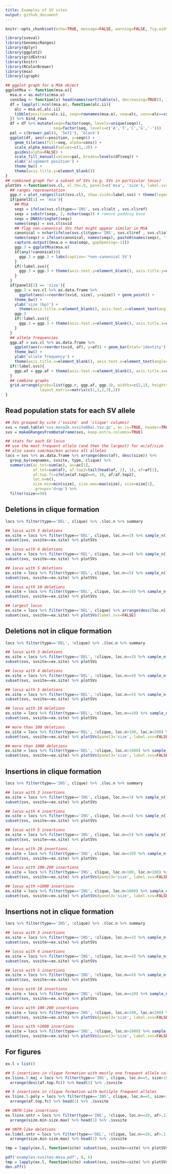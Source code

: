 ```yaml
---
title: Examples of SV sites
output: github_document
---
```


```r
knitr::opts_chunk$set(echo=TRUE, message=FALSE, warning=FALSE, fig.width=10)
```

```r
library(sveval)
library(GenomicRanges)
library(dplyr)
library(ggplot2)
library(gridExtra)
library(knitr)
library(RColorBrewer)
library(msa)
library(igraph)

## ggplot graph for a MSA object
ggplotMsa <- function(msa.o){
  msa.o = as.matrix(msa.o)
  consSeq <- function(x) head(names(sort(table(x), decreasing=TRUE)), 1)
  df = lapply(1:ncol(msa.o), function(alc.ii){
    alc = msa.o[,alc.ii]
    tibble(position=alc.ii, seqn=rownames(msa.o), seq=alc, cons=alc==consSeq(alc))
  }) %>% bind_rows
  df = df %>% mutate(seqn=factor(seqn, levels=unique(seqn)),
                     seq=factor(seq, levels=c('A','T','C','G','-')))
  pal = c(brewer.pal(4, 'Set1'), 'black')
  ggplot(df, aes(x=position, y=seqn)) +
    geom_tile(aes(fill=seq, alpha=cons)) +
    scale_alpha_manual(values=c(1,.3)) +
    guides(alpha=FALSE) +
    scale_fill_manual(values=pal, breaks=levels(df$seq)) +
    xlab('alignment position') + 
    theme_bw() +
    theme(axis.title.y=element_blank())
}
## combined graph for a subset of SVs (e.g. SVs in particular locus)
plotSVs <-function(svs.cl, ol.th=.8, panel3=c('msa', 'size'), label.svs=TRUE){
  ## ranges representation
  ggp.r = plot_ranges(list(svs.cl), show.svids=label.svs) + theme(legend.position='top')
  if(panel3[1] == 'msa'){
    ## MSA
    seqs = ifelse(svs.cl$type=='INS', svs.cl$alt , svs.cl$ref)
    seqs = substr(seqs, 2, nchar(seqs)) # remove padding base
    seqs = DNAStringSet(seqs)
    names(seqs) = svs.cl$svid
    ## flag non-canonical SVs that might appear similar in MSA
    canonical = nchar(ifelse(svs.cl$type=='INS', svs.cl$ref , svs.cl$alt)) == 1
    names(seqs) = ifelse(canonical, names(seqs), paste0(names(seqs), '*'))
    capture.output({msa.o = msa(seqs, gapOpening=-1)})
    ggp.3 = ggplotMsa(msa.o)
    if(any(!canonical)){
      ggp.3 = ggp.3 + labs(caption='*non-canonical SV')
    }
    if(!label.svs){
      ggp.3 = ggp.3 + theme(axis.text.y=element_blank(), axis.title.y=element_text()) + ylab('SV')
    }
  }
  if(panel3[1] == 'size'){
    ggp.3 = svs.cl %>% as.data.frame %>%
      ggplot(aes(x=reorder(svid, size), y=size)) + geom_point() +
    theme_bw() +
    ylab('size (bp)') + 
      theme(axis.title.x=element_blank(), axis.text.x=element_text(angle=45, hjust=1))
    ggp.3
    if(!label.svs){
      ggp.3 = ggp.3 + theme(axis.text.x=element_blank(), axis.title.x=element_text()) + xlab('SV')
    }
  }
  ## allele frequencies
  ggp.af = svs.cl %>% as.data.frame %>%
    ggplot(aes(x=reorder(svid, af), y=af)) + geom_bar(stat='identity') +
    theme_bw() +
    ylab('allele frequency') + 
    theme(axis.title.x=element_blank(), axis.text.x=element_text(angle=45, hjust=1))
  if(!label.svs){
    ggp.af = ggp.af + theme(axis.text.x=element_blank(), axis.title.x=element_text()) + xlab('SV')
  }
  ## combine graphs
  grid.arrange(grobs=list(ggp.r, ggp.af, ggp.3), widths=c(2,1), heights=c(3,1),
               layout_matrix=matrix(c(1,3,2,3),2))
}
```

## Read population stats for each SV allele

```r
## SVs grouped by site ('svsite' and 'clique' columns)
svs = read.table('svs.mesa2k.svsite80al.tsv.gz', as.is=TRUE, header=TRUE)
svs = makeGRangesFromDataFrame(svs, keep.extra.columns=TRUE)

## stats for each SV locus
## use the most frequent allele (and then the largest) for ac/af/size
## also saves sum/max/min across all alleles
locs = svs %>% as.data.frame %>% arrange(desc(af), desc(size)) %>%
  group_by(seqnames, svsite, type, clique) %>%
  summarize(ac.tot=sum(ac), ac=ac[1],
            af.tot=sum(af), af.top2=tail(head(af, 2), 1), af=af[1],
            af.top.fc=ifelse(af.top2==0, 10, af/af.top2),
            loc.n=n(),
            size.min=min(size), size.max=max(size), size=size[1],
            .groups='drop') %>%
  filter(size>=50)
```

## Deletions in clique formation

```r
locs %>% filter(type=='DEL', clique) %>% .$loc.n %>% summary

## locus with 3 deletions
ex.site = locs %>% filter(type=='DEL', clique, loc.n==3) %>% sample_n(1) %>% .$svsite
subset(svs, svsite==ex.site) %>% plotSVs

## locus with 4 deletions
ex.site = locs %>% filter(type=='DEL', clique, loc.n==4) %>% sample_n(1) %>% .$svsite
subset(svs, svsite==ex.site) %>% plotSVs

## locus with 5 deletions
ex.site = locs %>% filter(type=='DEL', clique, loc.n==5) %>% sample_n(1) %>% .$svsite
subset(svs, svsite==ex.site) %>% plotSVs

## locus with 10 deletions
ex.site = locs %>% filter(type=='DEL', clique, loc.n==10) %>% sample_n(1) %>% .$svsite
subset(svs, svsite==ex.site) %>% plotSVs

## largest locus
ex.site = locs %>% filter(type=='DEL', clique) %>% arrange(desc(loc.n)) %>% head(1) %>% .$svsite
subset(svs, svsite==ex.site) %>% plotSVs(label.svs=FALSE)
```

## Deletions not in clique formation

```r
locs %>% filter(type=='DEL', !clique) %>% .$loc.n %>% summary

## locus with 3 deletions
ex.site = locs %>% filter(type=='DEL', !clique, loc.n==3) %>% sample_n(1) %>% .$svsite
subset(svs, svsite==ex.site) %>% plotSVs

## locus with 4 deletions
ex.site = locs %>% filter(type=='DEL', !clique, loc.n==4) %>% sample_n(1) %>% .$svsite
subset(svs, svsite==ex.site) %>% plotSVs

## locus with 5 deletions
ex.site = locs %>% filter(type=='DEL', !clique, loc.n==5) %>% sample_n(1) %>% .$svsite
subset(svs, svsite==ex.site) %>% plotSVs

## locus with 10 deletions
ex.site = locs %>% filter(type=='DEL', !clique, loc.n==10) %>% sample_n(1) %>% .$svsite
subset(svs, svsite==ex.site) %>% plotSVs

## more than 100 deletions
ex.site = locs %>% filter(type=='DEL', !clique, loc.n>100, loc.n<200) %>% sample_n(1) %>% .$svsite
subset(svs, svsite==ex.site) %>% plotSVs(panel3='size', label.svs=FALSE)

## more than 1000 deletions
ex.site = locs %>% filter(type=='DEL', !clique, loc.n>1000) %>% sample_n(1) %>% .$svsite
subset(svs, svsite==ex.site) %>% plotSVs(panel3='size', label.svs=FALSE)
```


## Insertions in clique formation

```r
locs %>% filter(type=='INS', clique) %>% .$loc.n %>% summary

## locus with 3 insertions
ex.site = locs %>% filter(type=='INS', clique, loc.n==3) %>% sample_n(1) %>% .$svsite
subset(svs, svsite==ex.site) %>% plotSVs

## locus with 4 insertions
ex.site = locs %>% filter(type=='INS', clique, loc.n==4) %>% sample_n(1) %>% .$svsite
subset(svs, svsite==ex.site) %>% plotSVs

## locus with 5 insertions
ex.site = locs %>% filter(type=='INS', clique, loc.n==5) %>% sample_n(1) %>% .$svsite
subset(svs, svsite==ex.site) %>% plotSVs

## locus with 10 insertions
ex.site = locs %>% filter(type=='INS', clique, loc.n==10) %>% sample_n(1) %>% .$svsite
subset(svs, svsite==ex.site) %>% plotSVs

## locus with 100-200 insertions
ex.site = locs %>% filter(type=='INS', clique, loc.n>100, loc.n<200) %>% sample_n(1) %>% .$svsite
subset(svs, svsite==ex.site) %>% plotSVs(panel3='size', label.svs=FALSE)

## locus with >1000 insertions
ex.site = locs %>% filter(type=='INS', clique, loc.n>1000) %>% sample_n(1) %>% .$svsite
subset(svs, svsite==ex.site) %>% plotSVs(panel3='size', label.svs=FALSE)
```


## Insertions not in clique formation

```r
locs %>% filter(type=='INS', !clique) %>% .$loc.n %>% summary

## locus with 3 insertions
ex.site = locs %>% filter(type=='INS', !clique, loc.n==3) %>% sample_n(1) %>% .$svsite
subset(svs, svsite==ex.site) %>% plotSVs

## locus with 4 insertions
ex.site = locs %>% filter(type=='INS', !clique, loc.n==4) %>% sample_n(1) %>% .$svsite
subset(svs, svsite==ex.site) %>% plotSVs

## locus with 5 insertions
ex.site = locs %>% filter(type=='INS', !clique, loc.n==5) %>% sample_n(1) %>% .$svsite
subset(svs, svsite==ex.site) %>% plotSVs

## locus with 10 insertions
ex.site = locs %>% filter(type=='INS', !clique, loc.n==10) %>% sample_n(1) %>% .$svsite
subset(svs, svsite==ex.site) %>% plotSVs

## locus with 100-200 insertions
ex.site = locs %>% filter(type=='INS', !clique, loc.n>100, loc.n<200) %>% sample_n(1) %>% .$svsite
subset(svs, svsite==ex.site) %>% plotSVs(panel3='size', label.svs=FALSE)

## locus with >1000 insertions
ex.site = locs %>% filter(type=='INS', !clique, loc.n>1000) %>% sample_n(1) %>% .$svsite
subset(svs, svsite==ex.site) %>% plotSVs(panel3='size', label.svs=FALSE)
```

## For figures

```r
ex.l = list()

## 5 insertions in clique formation with mostly one frequent allele called
ex.l$ins.5.maj = locs %>% filter(type=='INS', clique, loc.n==5, size>100) %>%
  arrange(desc(af.top.fc)) %>% head(1) %>% .$svsite

## 5 insertions in clique formation with mutilple frequent alleles
ex.l$ins.5.poly = locs %>% filter(type=='INS', clique, loc.n==5, size>100, af>.1) %>%
  arrange(af.top.fc) %>% head(1) %>% .$svsite

## VNTR-like insertions
ex.l$ins.vntr = locs %>% filter(type=='INS', !clique, loc.n==10, af>.1) %>%
  arrange(size.min-size.max) %>% head(1) %>% .$svsite

## VNTR-like deletions
ex.l$del.vntr = locs %>% filter(type=='DEL', !clique, loc.n==10, af>.1, size<1000) %>%
  arrange(size.min-size.max) %>% head(1) %>% .$svsite

tmp = lapply(ex.l, function(site) subset(svs, svsite==site) %>% plotSVs)

pdf('examples-svsites-mesa.pdf', 8, 6)
tmp = lapply(ex.l, function(site) subset(svs, svsite==site) %>% plotSVs)
dev.off()
```
